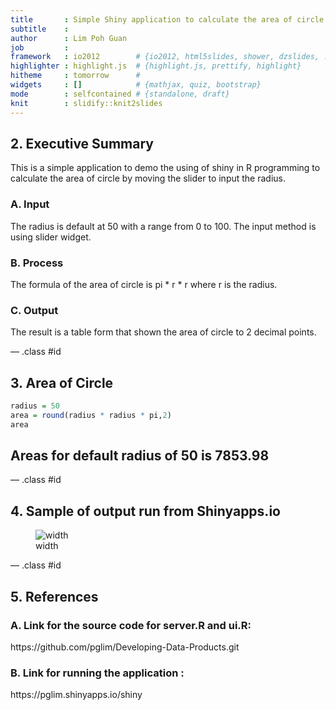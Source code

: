 ```yaml
---
title       : Simple Shiny application to calculate the area of circle using slider to input radius
subtitle    : 
author      : Lim Poh Guan
job         : 
framework   : io2012        # {io2012, html5slides, shower, dzslides, ...}
highlighter : highlight.js  # {highlight.js, prettify, highlight}
hitheme     : tomorrow      # 
widgets     : []            # {mathjax, quiz, bootstrap}
mode        : selfcontained # {standalone, draft}
knit        : slidify::knit2slides
---
```


## 2. Executive Summary

This is a simple application to demo the using of shiny in R programming to calculate the area of circle by moving the slider to input the radius.

### A. Input
The radius is default at 50 with a range from 0 to 100. The input method is using slider widget.

### B. Process
The formula of the area of circle is pi * r * r where r is the radius.

### C. Output
The result is a table form that shown the area of circle to 2 decimal points.

--- .class #id 

## 3. Area of Circle

```r
radius = 50
area = round(radius * radius * pi,2)
area
```
## Areas for default radius of 50 is 7853.98

--- .class #id 

## 4. Sample of output run from Shinyapps.io

![width]("UM.png")

--- .class #id 


## 5. References

### A. Link for the source code for server.R and ui.R:

https://github.com/pglim/Developing-Data-Products.git

### B. Link for running the application :

https://pglim.shinyapps.io/shiny

